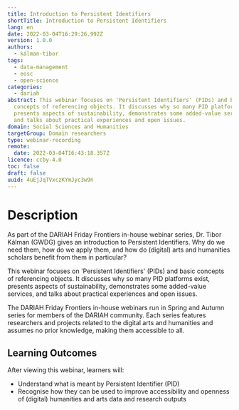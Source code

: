 ```yaml
---
title: Introduction to Persistent Identifiers
shortTitle: Introduction to Persistent Identifiers
lang: en
date: 2022-03-04T16:29:26.992Z
version: 1.0.0
authors:
  - kálman-tibor
tags:
  - data-management
  - eosc
  - open-science
categories:
  - dariah
abstract: This webinar focuses on 'Persistent Identifiers' (PIDs) and basic
  concepts of referencing objects. It discusses why so many PID platforms exist,
  presents aspects of sustainability, demonstrates some added-value services,
  and talks about practical experiences and open issues.
domain: Social Sciences and Humanities
targetGroup: Domain researchers
type: webinar-recording
remote:
  date: 2022-03-04T16:43:18.357Z
licence: ccby-4.0
toc: false
draft: false
uuid: 4uEjJqTVxczKYmJyc3w9n
---
```

# Description

As part of the DARIAH Friday Frontiers in-house webinar series, Dr. Tibor Kálman (GWDG) gives an introduction to Persistent Identifiers. Why do we need them, how do we apply them, and how do (digital) arts and humanities scholars benefit from them in particular? 

This webinar focuses on 'Persistent Identifiers' (PIDs) and basic concepts of referencing objects. It discusses why so many PID platforms exist, presents aspects of sustainability, demonstrates some added-value services, and talks about practical experiences and open issues. 

The DARIAH Friday Frontiers in-house webinars run in Spring and Autumn series for members of the DARIAH community. Each series features researchers and projects related to the digital arts and humanities and assumes no prior knowledge, making them accessible to all.

## Learning Outcomes

After viewing this webinar, learners will:

- Understand what is meant by Persistent Identifier (PID)
- Recognise how they can be used to improve accessibility and openness of (digital) humanities and arts data and research outputs

<VideoCard provider="youtube" id="R1Ki4T-xDIQ" title="Introduction to Persistent Identifiers" subtitle="Click here to view" image="images/tibor-thumbnail.png" />